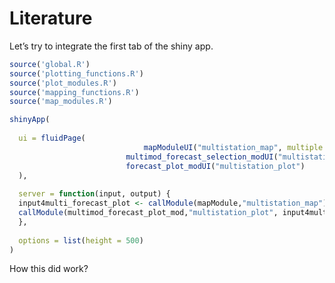 # Literature

Let's try to integrate the first tab of the shiny app.


```r
source('global.R')
source('plotting_functions.R')
source('plot_modules.R')
source('mapping_functions.R')
source('map_modules.R')

shinyApp(
  
  ui = fluidPage(
                              mapModuleUI("multistation_map", multiple = TRUE),
                          multimod_forecast_selection_modUI("multistation_plot"),
                          forecast_plot_modUI("multistation_plot")
  ),
  
  server = function(input, output) {
  input4multi_forecast_plot <- callModule(mapModule,"multistation_map")
  callModule(multimod_forecast_plot_mod,"multistation_plot", input4multi_forecast_plot, HBV_2014, HBV_2016, DDD, HBV_past_year, flomtabell)
  },
  
  options = list(height = 500)
)
```


How this did work?